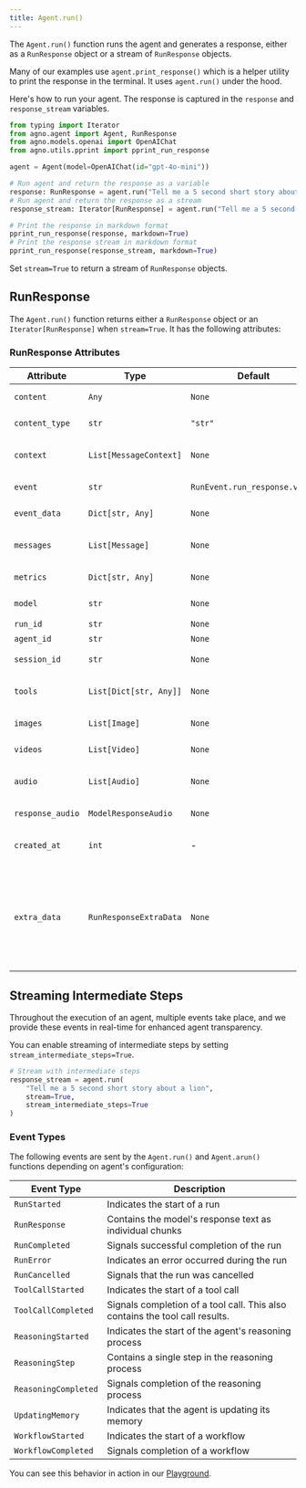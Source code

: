 ```yaml
---
title: Agent.run()
---
```


The `Agent.run()` function runs the agent and generates a response, either as a `RunResponse` object or a stream of `RunResponse` objects.

Many of our examples use `agent.print_response()` which is a helper utility to print the response in the terminal. It uses `agent.run()` under the hood.

Here's how to run your agent. The response is captured in the `response` and `response_stream` variables.

```python
from typing import Iterator
from agno.agent import Agent, RunResponse
from agno.models.openai import OpenAIChat
from agno.utils.pprint import pprint_run_response

agent = Agent(model=OpenAIChat(id="gpt-4o-mini"))

# Run agent and return the response as a variable
response: RunResponse = agent.run("Tell me a 5 second short story about a robot")
# Run agent and return the response as a stream
response_stream: Iterator[RunResponse] = agent.run("Tell me a 5 second short story about a lion", stream=True)

# Print the response in markdown format
pprint_run_response(response, markdown=True)
# Print the response stream in markdown format
pprint_run_response(response_stream, markdown=True)
```

<Note>Set `stream=True` to return a stream of `RunResponse` objects.</Note>

## RunResponse

The `Agent.run()` function returns either a `RunResponse` object or an `Iterator[RunResponse]` when `stream=True`. It has the following attributes:

### RunResponse Attributes

| Attribute        | Type                   | Default                       | Description                                                                                                                      |
| ---------------- | ---------------------- | ----------------------------- | -------------------------------------------------------------------------------------------------------------------------------- |
| `content`        | `Any`                  | `None`                        | Content of the response.                                                                                                         |
| `content_type`   | `str`                  | `"str"`                       | Specifies the data type of the content.                                                                                          |
| `context`        | `List[MessageContext]` | `None`                        | The context added to the response for RAG.                                                                                       |
| `event`          | `str`                  | `RunEvent.run_response.value` | Event type of the response.                                                                                                      |
| `event_data`     | `Dict[str, Any]`       | `None`                        | Data associated with the event.                                                                                                  |
| `messages`       | `List[Message]`        | `None`                        | A list of messages included in the response.                                                                                     |
| `metrics`        | `Dict[str, Any]`       | `None`                        | Usage metrics of the run.                                                                                                        |
| `model`          | `str`                  | `None`                        | The model used in the run.                                                                                                       |
| `run_id`         | `str`                  | `None`                        | Run Id.                                                                                                                          |
| `agent_id`       | `str`                  | `None`                        | Agent Id for the run.                                                                                                            |
| `session_id`     | `str`                  | `None`                        | Session Id for the run.                                                                                                          |
| `tools`          | `List[Dict[str, Any]]` | `None`                        | List of tools provided to the model.                                                                                             |
| `images`         | `List[Image]`          | `None`                        | List of images the model produced.                                                                                               |
| `videos`         | `List[Video]`          | `None`                        | List of videos the model produced.                                                                                               |
| `audio`          | `List[Audio]`          | `None`                        | List of audio snippets the model produced.                                                                                       |
| `response_audio` | `ModelResponseAudio`   | `None`                        | The model's raw response in audio.                                                                                               |
| `created_at`     | `int`                  | -                             | Unix timestamp of the response creation.                                                                                         |
| `extra_data`     | `RunResponseExtraData` | `None`                        | Extra data containing optional fields like `references`, `add_messages`, `history`, `reasoning_steps`, and `reasoning_messages`. |


## Streaming Intermediate Steps

Throughout the execution of an agent, multiple events take place, and we provide these events in real-time for enhanced agent transparency.

You can enable streaming of intermediate steps by setting `stream_intermediate_steps=True`.

```python
# Stream with intermediate steps
response_stream = agent.run(
    "Tell me a 5 second short story about a lion",
    stream=True,
    stream_intermediate_steps=True
)
```

### Event Types

The following events are sent by the `Agent.run()` and `Agent.arun()` functions depending on agent's configuration:

| Event Type | Description |
|------------|-------------|
| `RunStarted` | Indicates the start of a run |
| `RunResponse` | Contains the model's response text as individual chunks |
| `RunCompleted` | Signals successful completion of the run |
| `RunError` | Indicates an error occurred during the run |
| `RunCancelled` | Signals that the run was cancelled |
| `ToolCallStarted` | Indicates the start of a tool call |
| `ToolCallCompleted` | Signals completion of a tool call. This also contains the tool call results. |
| `ReasoningStarted` | Indicates the start of the agent's reasoning process |
| `ReasoningStep` | Contains a single step in the reasoning process |
| `ReasoningCompleted` | Signals completion of the reasoning process |
| `UpdatingMemory` | Indicates that the agent is updating its memory |
| `WorkflowStarted` | Indicates the start of a workflow |
| `WorkflowCompleted` | Signals completion of a workflow |

You can see this behavior in action in our [Playground](https://app.agno.com/playground/agents?endpoint=demo.agnoagents.com&agent=reasoning-agent).
